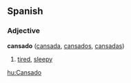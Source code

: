 ==Spanish==
===Adjective===
'''cansado''' ([[cansada]], [[cansados]], [[cansadas]])

# [[tired]], [[sleepy]]

[[hu:Cansado]]